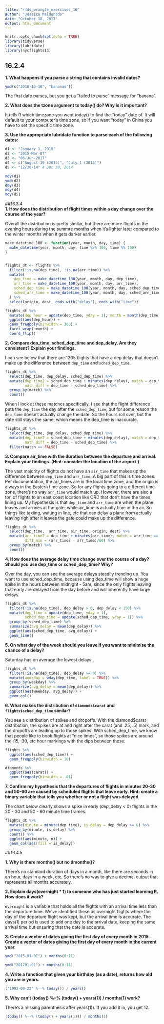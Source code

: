 ```yaml
---
title: "r4ds_wrangle_exercises_16"
author: "Jessica Maldonado"
date: "October 18, 2017"
output: html_document
---
```


```r
knitr::opts_chunk$set(echo = TRUE)
library(tidyverse)
library(lubridate)
library(nycflights13)
```


## 16.2.4  
**1. What happens if you parse a string that contains invalid dates?**

```r
ymd(c("2010-10-10", "bananas"))
```    

The first date parses, but you get a "failed to parse" message for "banana".

**2. What does the tzone argument to today() do? Why is it important?**  

It tells R which timezone you want today() to find the "today" date of. It will default to your computer's time zone, so if you want "today" in China you have to set the specific time zone.

**3. Use the appropriate lubridate function to parse each of the following dates:**

``` r
d1 <- "January 1, 2010"  
d2 <- "2015-Mar-07"  
d3 <- "06-Jun-2017"  
d4 <- c("August 19 (2015)", "July 1 (2015)")  
d5 <- "12/30/14" # Dec 30, 2014  

mdy(d1)  
ymd(d2)  
dmy(d3)  
mdy(d4)  
mdy(d5)  

```
  

##16.3.4  
**1. How does the distribution of flight times within a day change over the course of the year?** 

Overall the distribution is pretty similar, but there are more flights in the evening hours during the summre months when it's lighter later compared to the winter months when it gets darker earlier.

```r
make_datetime_100 <- function(year, month, day, time) {
  make_datetime(year, month, day, time %/% 100, time %% 100)
}


flights_dt <- flights %>% 
  filter(!is.na(dep_time), !is.na(arr_time)) %>% 
  mutate(
    dep_time = make_datetime_100(year, month, day, dep_time),
    arr_time = make_datetime_100(year, month, day, arr_time),
    sched_dep_time = make_datetime_100(year, month, day, sched_dep_time),
    sched_arr_time = make_datetime_100(year, month, day, sched_arr_time)
  ) %>% 
  select(origin, dest, ends_with("delay"), ends_with("time"))  

flights_dt %>% 
  mutate(dep_hour = update(dep_time, yday = 1), month = month(dep_time)) %>% 
  ggplot(aes(dep_hour)) +
  geom_freqpoly(binwidth = 300) +
  facet_wrap(~month) +
  coord_flip()
```

**2. Compare dep_time, sched_dep_time and dep_delay. Are they consistent? Explain your findings.**  

I can see below that there are 1205 flights that have a dep delay that doesn't make up the difference between `dep_time` and `sched_dep_time`.  
```r
flights_dt %>%
  select(dep_time, dep_delay, sched_dep_time) %>%
  mutate(dep_time2 = sched_dep_time + minutes(dep_delay), match = dep_time == dep_time2,
         math_diff = dep_time - sched_dep_time) %>% 
  group_by(match) %>%
  count()
```  

When I look at these matches specifically, I see that the flight difference puts the `dep_time` the day after the `sched_dep_time`, but for some reason the `dep_time` doesn't actually change the date. So the hours roll over, but the date still stays the same, which means the dep_time is inaccurate.  

```r
flights_dt %>%
  select(dep_time, dep_delay, sched_dep_time) %>%
  mutate(dep_time2 = sched_dep_time + minutes(dep_delay), match = dep_time == dep_time2,
         math_diff = dep_time - sched_dep_time) %>% 
  filter(match == FALSE)  
```  

**3. Compare air_time with the duration between the departure and arrival. Explain your findings. (Hint: consider the location of the airport.)**  

The vast majority of flights do not have an `air_time` that makes up the difference between `dep_time` and `arr_time`. A big part of this is time zones. Per documentation, the arr_times are in the local time zone, and the origin is always in the Eastern time zone. So for any flights going to a different time zone, there's no way `arr_time` would match up. However, there are also a ton of flights to an east coast location like ORD that don't have the times lining up. My hypothesis is that `dep_time` and `arr_time` are when the plane leaves and arrives at the gate, while air_time is actually time in the air. So things like taxiing, waiting in line, etc that can delay a plane from actually leaving righ after it leaves the gate could make up the difference.  

```r
flights_dt %>%
  select(dep_time,  arr_time, air_time, origin, dest) %>%
  mutate(arr_time2 = dep_time + minutes(air_time), match = arr_time == arr_time2,
         diff_min = (arr_time2 - arr_time)/60) %>% 
  group_by(match) %>%
  count()
```
**4. How does the average delay time change over the course of a day? Should you use dep_time or sched_dep_time? Why?**  

Over the day, you can see the average delays steadily trending up. You want to use sched_dep_time, because using dep_time will show a huge spike in the hours between midnight - 5am, since the only flights leaving that early are delayed from the day before and will inherently have large delays.  

```r
flights_dt %>% 
  filter(!is.na(dep_time), dep_delay > 0, dep_delay < 150) %>% 
  mutate(dep_time = update(dep_time, yday = 1),
         sched_dep_time = update(sched_dep_time, yday = 1)) %>%
  group_by(sched_dep_time) %>%
  summarize(avg_delay = mean(dep_delay)) %>% 
  ggplot(aes(sched_dep_time, avg_delay)) + 
  geom_line()
```

**5. On what day of the week should you leave if you want to minimise the chance of a delay?**

Saturday has on average the lowest delays.

```r
flights_dt %>% 
  filter(!is.na(dep_time), dep_delay >= 0) %>% 
  mutate(weekday = wday(dep_time, label = TRUE)) %>%
  group_by(weekday) %>%
  summarize(avg_delay = mean(dep_delay)) %>% 
  ggplot(aes(weekday, avg_delay)) + 
  geom_col()
```

**6. What makes the distribution of `diamonds$carat` and `flights$sched_dep_time` similar?**  

You see a distribution of spikes and dropoffs. With the diamond$carat distribution, the spikes are at and right after the carat (and .25, .5) mark, and the dropoffs are leading up to those spikes. With sched_dep_time, we know that people like to book flights at "nice times", so those spikes are around the :15, :30, etc hour markings with the dips between those.  

```r
flights %>%  
  ggplot(aes(sched_dep_time)) +  
  geom_freqpoly(binwidth = 10)  

diamonds %>%  
  ggplot(aes(carat)) +  
  geom_freqpoly(binwidth = .01)
```  

**7. Confirm my hypothesis that the departures of flights in minutes 20-30 and 50-60 are caused by scheduled flights that leave early. Hint: create a binary variable that tells you whether or not a flight was delayed.**  

The chart below clearly shows a spike in early (dep_delay < 0) flights in the 20 - 30 and 50 - 60 minute time frames.  

```r
flights_dt %>%
  mutate(minute = minute(dep_time), is_delay = dep_delay >= 0) %>% 
  group_by(minute, is_delay) %>% 
  count() %>%
  ggplot(aes(minute, n)) +
  geom_col(aes(fill = is_delay))
```  

##16.4.5  

**1. Why is there months() but no dmonths()?**  

There's no standard duration of days in a month, like there are seconds in an hour, days in a week, etc. So there's no way to give a decimal output that represents all months accurately.

**2. Explain days(overnight * 1) to someone who has just started learning R. How does it work?**  

`overnight` is a variable that holds all the flights with an arrival time less than the departure time. We've identified these as overnight flights where the day of the departure flight was kept, but the arrival time is accurate. The days(1) period is used to add one day to the arrival date, keeping the same arrival time but ensuring that the date is accurate. 

**3. Create a vector of dates giving the first day of every month in 2015. Create a vector of dates giving the first day of every month in the current year.**
```r
ymd("2015-01-01") + months(0:11)

ymd("201701-01") + months(0:11)
```

**4. Write a function that given your birthday (as a date), returns how old you are in years.**  

```r
("1993-09-22" %--% today()) / years()
```

**5. Why can't (today() %--% (today() + years(1)) / months(1) work?**  

There's a missing parenthesis after years(1)). If you add it in, you get 12.
```r
(today() %--% (today() + years(1))) / months(1)
```
